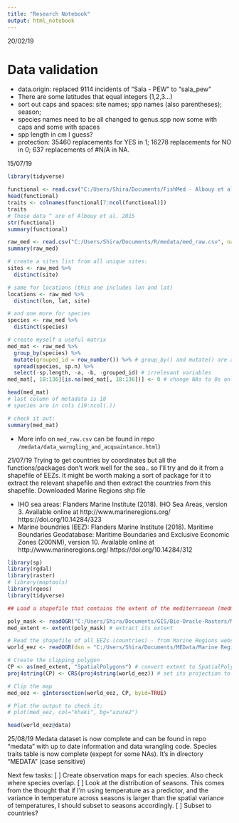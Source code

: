 ```yaml
---
title: "Research Notebook"
output: html_notebook
---
```

20/02/19

# Data validation #

* data.origin: replaced 9114 incidents of “Sala - PEW” to “sala_pew”
* There are some latitudes that equal integers (1,2,3…)
* sort out caps and spaces: site names; spp names (also parentheses);  season; 
* species names need to be all changed to genus.spp now some with caps and some with spaces
* spp length in cm I guess?
* protection: 35460 replacements for YES in 1; 16278 replacements for NO in 0; 637 replacements of #N/A in NA.

15/07/19
```r
library(tidyverse)

functional <- read.csv("C:/Users/Shira/Documents/FishMed - Albouy et al 2015 Ecological Archives E096-203/Functional_data/Functional_data.csv", header = TRUE, sep = ";")
head(functional)
traits <- colnames(functional[7:ncol(functional)])
traits
# These data ^ are of Albouy et al. 2015
str(functional)
summary(functional)

raw_med <- read.csv("C:/Users/Shira/Documents/R/medata/med_raw.csv", na.strings = c("", "NA"))
summary(raw_med)

# create a sites list from all unique sites:
sites <- raw_med %>%
  distinct(site)

# same for locations (this one includes lon and lat)
locations <- raw_med %>%
  distinct(lon, lat, site)

# and one more for species
species <- raw_med %>% 
  distinct(species)

# create myself a useful matrix
med_mat <- raw_med %>% 
  group_by(species) %>% 
  mutate(grouped_id = row_number()) %>% # group_by() and mutate() are a workaround an error
  spread(species, sp.n) %>% 
  select(-sp.length, -a, -b, -grouped_id) # irrelevant variables
med_mat[, 18:136][is.na(med_mat[, 18:136])] <- 0 # change NAs to 0s only for species

head(med_mat)
# last column of metadata is 18
# species are in cols (19:ncol(.))

# check it out:
summary(med_mat)

```

* More info on `med_raw.csv` can be found in repo `/medata/data_warngling_and_acquaintance.html`)

21/07/19
Trying to get countries by coordinates but all the functions/packages don't work well for the sea.. so I'll try and do it from a shapefile of EEZs. It might be worth making a sort of package for it to extract the relevant shapefile and then extract the countries from this shapefile.
Downloaded Marine Regions shp file

* IHO sea areas: Flanders Marine Institute (2018). IHO Sea Areas, version 3. Available online at http://www.marineregions.org/ https://doi.org/10.14284/323
* Marine boundries (EEZ): Flanders Marine Institute (2018). Maritime Boundaries Geodatabase: Maritime Boundaries and Exclusive Economic Zones (200NM), version 10. Available online at http://www.marineregions.org/ https://doi.org/10.14284/312

```r
library(sp)
library(rgdal)
library(raster)
# library(maptools)
library(rgeos)
library(tidyverse)

## Load a shapefile that contains the extent of the mediterranean (medmask) and extrat its extent to crop the world shapefile onto it:

poly_mask <- readOGR("C:/Users/Shira/Documents/GIS/Bio-Oracle-Rasters/Mediterranean Mask - not BioOracle/medmask.shp") #load the shapefile
med_extent <- extent(poly_mask) # extract its extent

# Read the shapefile of all EEZs (countries) - from Marine Regions website:
world_eez <- readOGR(dsn = "C:/Users/Shira/Documents/MEData/Marine Regions/World_EEZ_v10_20180221", "eez_v10")

# Create the clipping polygon
CP <- as(med_extent, "SpatialPolygons") # convert extent to SpatialPolygons object
proj4string(CP) <- CRS(proj4string(world_eez)) # set its projection to the same as EEZ file

# Clip the map
med_eez <- gIntersection(world_eez, CP, byid=TRUE)

# Plot the output to check it:
# plot(med_eez, col="khaki", bg="azure2")

head(world_eez@data)


```

25/08/19
Medata dataset is now complete and can be found in repo "medata" with up to date information and data wrangling code.
Species traits table is now complete (expept for some NAs). It's in directory "MEDATA" (case sensitive) 

Next few tasks:
[ ] Create observation maps for each species. Also check where species overlap.
[ ] Look at the distribution of seasons. This comes from the thought that if I'm using temperature as a predictor, and the variance in temperature across seasons is larger than the spatial variance of temperatures, I should subset to seasons accordingly.
[ ] Subset to countries?






